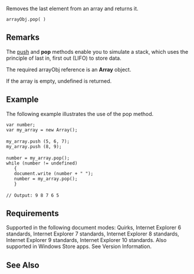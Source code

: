 Removes the last element from an array and returns it.

 arrayObj.pop( )

==Remarks==
The [[Array/push|push]] and '''pop''' methods enable you to simulate a stack, which uses the principle of last in, first out (LIFO) to store data.

The required arrayObj reference is an '''Array''' object.

If the array is empty, undefined is returned.


==Example==
The following example illustrates the use of the pop method.

 var number;
 var my_array = new Array();
 
 my_array.push (5, 6, 7);
 my_array.push (8, 9);
 
 number = my_array.pop();
 while (number != undefined)
    {
    document.write (number + " ");
    number = my_array.pop();
    }
 
 // Output: 9 8 7 6 5

==Requirements==
Supported in the following document modes: Quirks, Internet Explorer 6 standards, Internet Explorer 7 standards, Internet Explorer 8 standards, Internet Explorer 9 standards, Internet Explorer 10 standards. Also supported in Windows Store apps. See Version Information.


==See Also==

              
